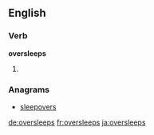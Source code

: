==English==

===Verb===
'''oversleeps'''
# {{third-person singular of|oversleep}}

===Anagrams===
* [[sleepovers#English|sleepovers]]

[[de:oversleeps]]
[[fr:oversleeps]]
[[ja:oversleeps]]